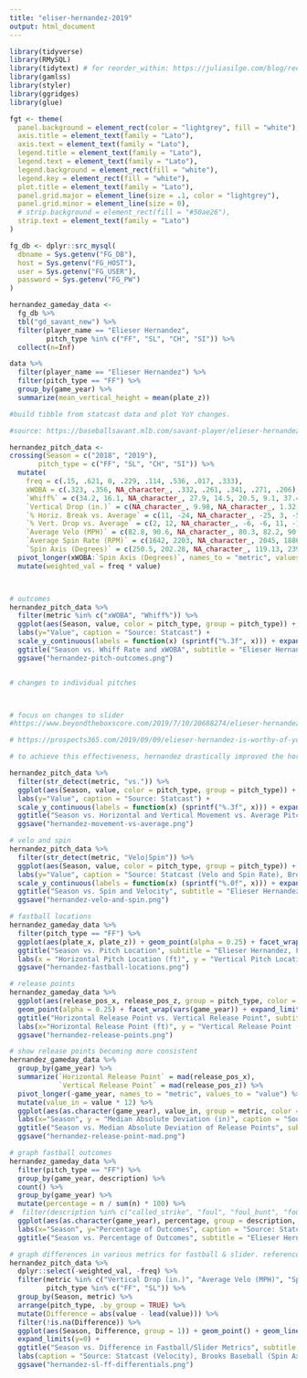 ```yaml
---
title: "eliser-hernandez-2019"
output: html_document
---
```


```r
library(tidyverse)
library(RMySQL)
library(tidytext) # for reorder_within: https://juliasilge.com/blog/reorder-within/
library(gamlss)
library(styler)
library(ggridges)
library(glue)

fgt <- theme(
  panel.background = element_rect(color = "lightgrey", fill = "white"),
  axis.title = element_text(family = "Lato"),
  axis.text = element_text(family = "Lato"),
  legend.title = element_text(family = "Lato"),
  legend.text = element_text(family = "Lato"),
  legend.background = element_rect(fill = "white"),
  legend.key = element_rect(fill = "white"),
  plot.title = element_text(family = "Lato"),
  panel.grid.major = element_line(size = .1, color = "lightgrey"),
  panel.grid.minor = element_line(size = 0),
  # strip.background = element_rect(fill = "#50ae26"),
  strip.text = element_text(family = "Lato")
)

fg_db <- dplyr::src_mysql(
  dbname = Sys.getenv("FG_DB"),
  host = Sys.getenv("FG_HOST"),
  user = Sys.getenv("FG_USER"),
  password = Sys.getenv("FG_PW")
)
```


```r

hernandez_gameday_data <-
  fg_db %>%
  tbl("gd_savant_new") %>%
  filter(player_name == "Elieser Hernandez",
         pitch_type %in% c("FF", "SL", "CH", "SI")) %>%
  collect(n=Inf)

data %>%
  filter(player_name == "Elieser Hernandez") %>%
  filter(pitch_type == "FF") %>%
  group_by(game_year) %>%
  summarize(mean_vertical_height = mean(plate_z))

#build tibble from statcast data and plot YoY changes. 

#source: https://baseballsavant.mlb.com/savant-player/elieser-hernandez-622694?stats=statcast-r-pitching-mlb, except for vertical drop, which is from http://www.brooksbaseball.net/velo.php?player=622694&b_hand=-1&time=year&minmax=ci&var=pfx_z&s_type=2&startDate=03/30/2007&endDate=01/06/2020&gFilt=&pFilt=FA|SL because it does not include gravity. i removed gravity in order to match eno's chart at The Athletic (linked below)

hernandez_pitch_data <-
crossing(Season = c("2018", "2019"),
       pitch_type = c("FF", "SL", "CH", "SI")) %>%
  mutate(
    freq = c(.15, .621, 0, .229, .114, .536, .017, .333),
    xWOBA = c(.323, .356, NA_character_, .332, .261, .341, .271, .206),
    `Whiff%` = c(34.2, 16.1, NA_character_, 27.9, 14.5, 20.5, 9.1, 37.4),
    `Vertical Drop (in.)` = c(NA_character_, 9.98, NA_character_, 1.32, NA_character_, 9.52, NA_character_, 5.98),
    `% Horiz. Break vs. Average` = c(11, -24, NA_character_, -25, 3, -5, -6, -4),
    `% Vert. Drop vs. Average` = c(2, 12, NA_character_, -6, -6, 11, -14, -26),
    `Average Velo (MPH)` = c(82.8, 90.6, NA_character_, 80.3, 82.2, 90.6, 89.3, 78.5),
    `Average Spin Rate (RPM)` = c(1642, 2203, NA_character_, 2045, 1886, 2247, 2174, 2245),
    `Spin Axis (Degrees)` = c(250.5, 202.28, NA_character_, 119.13, 239.28, 205.5, 229.72, 142.84)) %>%
  pivot_longer(xWOBA:`Spin Axis (Degrees)`, names_to = "metric", values_to = "value", values_drop_na = TRUE, values_ptypes = list(value= double())) %>%
  mutate(weighted_val = freq * value)



# outcomes
hernandez_pitch_data %>%
  filter(metric %in% c("xWOBA", "Whiff%")) %>%
  ggplot(aes(Season, value, color = pitch_type, group = pitch_type)) + facet_wrap(vars(metric), scales = "free_y") + geom_point() + geom_line() +
  labs(y="Value", caption = "Source: Statcast") +
  scale_y_continuous(labels = function(x) (sprintf("%.3f", x))) + expand_limits(y=0) +
  ggtitle("Season vs. Whiff Rate and xWOBA", subtitle = "Elieser Hernandez") +
  ggsave("hernandez-pitch-outcomes.png")


# changes to individual pitches



# focus on changes to slider
#https://www.beyondtheboxscore.com/2019/7/10/20688274/elieser-hernandez-miami-marlins-rule-5-draft-slider-movement-caleb-smith-sandy-alcantara

# https://prospects365.com/2019/09/09/elieser-hernandez-is-worthy-of-your-consideration/

# to achieve this effectiveness, hernandez drastically improved the horizontal break on his slider compared to the break of the average pitcher's slider:

hernandez_pitch_data %>%
  filter(str_detect(metric, "vs.")) %>%
  ggplot(aes(Season, value, color = pitch_type, group = pitch_type)) + facet_wrap(vars(metric), scales = "free_y") + geom_point() + geom_line() +
  labs(y="Value", caption = "Source: Statcast") +
  scale_y_continuous(labels = function(x) (sprintf("%.3f", x))) + expand_limits(y=0) +
  ggtitle("Season vs. Horizontal and Vertical Movement vs. Average Pitch", subtitle = "Elieser Hernandez") +
  ggsave("hernandez-movement-vs-average.png")

# velo and spin
hernandez_pitch_data %>%
  filter(str_detect(metric, "Velo|Spin")) %>%
  ggplot(aes(Season, value, color = pitch_type, group = pitch_type)) + facet_wrap(vars(metric), scales = "free_y") + geom_point() + geom_line() +
  labs(y="Value", caption = "Source: Statcast (Velo and Spin Rate), Brooks Baseball (Spin Axis)") +
  scale_y_continuous(labels = function(x) (sprintf("%.0f", x))) + expand_limits(y=0) +
  ggtitle("Season vs. Spin and Velocity", subtitle = "Elieser Hernandez") +
  ggsave("hernandez-velo-and-spin.png")

# fastball locations
hernandez_gameday_data %>%
  filter(pitch_type == "FF") %>%
  ggplot(aes(plate_x, plate_z)) + geom_point(alpha = 0.25) + facet_wrap(vars(game_year)) +
  ggtitle("Season vs. Pitch Location", subtitle = "Elieser Hernandez, Fastballs") +
  labs(x = "Horizontal Pitch Location (ft)", y = "Vertical Pitch Location (ft)", caption = "Source: Statcast") +
  ggsave("hernandez-fastball-locations.png")

# release points
hernandez_gameday_data %>%
  ggplot(aes(release_pos_x, release_pos_z, group = pitch_type, color = pitch_type)) + 
  geom_point(alpha = 0.25) + facet_wrap(vars(game_year)) + expand_limits(y = 0) + xlim(-5,5) + ylim(0, 10) +
  ggtitle("Horizontal Release Point vs. Vertical Release Point", subtitle = "Elieser Hernandez, All Pitches") +
  labs(x="Horizontal Release Point (ft)", y = "Vertical Release Point (ft)", caption = "Source: Statcast") +
  ggsave("hernandez-release-points.png")

# show release points becoming more consistent
hernandez_gameday_data %>%
  group_by(game_year) %>%
  summarize(`Horizontal Release Point` = mad(release_pos_x),
            `Vertical Release Point` = mad(release_pos_z)) %>%
  pivot_longer(-game_year, names_to = "metric", values_to = "value") %>%
  mutate(value_in = value * 12) %>%
  ggplot(aes(as.character(game_year), value_in, group = metric, color = metric)) + geom_point() + geom_line() +
  labs(x="Season", y = "Median Absolute Deviation (in)", caption = "Source: Statcast") +
  ggtitle("Season vs. Median Absolute Deviation of Release Points", subtitle = "Elieser Hernandez") +
  ggsave("hernandez-release-point-mad.png")

# graph fastball outcomes
hernandez_gameday_data %>%
  filter(pitch_type == "FF") %>%
  group_by(game_year, description) %>%
  count() %>%
  group_by(game_year) %>%
  mutate(percentage = n / sum(n) * 100) %>%
#  filter(description %in% c("called_strike", "foul", "foul_bunt", "foul_tip", "swinging_strike")) %>%
  ggplot(aes(as.character(game_year), percentage, group = description, color = description)) + geom_point() + geom_line() +
  labs(x="Season", y="Percentage of Outcomes", caption = "Source: Statcast") +
  ggtitle("Season vs. Percentage of Outcomes", subtitle = "Elieser Hernandez, Fastballs")

# graph differences in various metrics for fastball & slider. reference: https://theathletic.com/1133082/2019/08/13/sarris-what-makes-a-slider-good/
hernandez_pitch_data %>% 
  dplyr::select(-weighted_val, -freq) %>%
  filter(metric %in% c("Vertical Drop (in.)", "Average Velo (MPH)", "Spin Axis (Degrees)"),
         pitch_type %in% c("FF", "SL")) %>%
  group_by(Season, metric) %>%
  arrange(pitch_type, .by_group = TRUE) %>%
  mutate(Difference = abs(value - lead(value))) %>%
  filter(!is.na(Difference)) %>%
  ggplot(aes(Season, Difference, group = 1)) + geom_point() + geom_line() + facet_wrap(vars(metric), scales = "free_y") +
  expand_limits(y=0) +
  ggtitle("Season vs. Difference in Fastball/Slider Metrics", subtitle = "Elieser Hernandez") +
  labs(caption = "Source: Statcast (Velocity), Brooks Baseball (Spin Axis, Vertical Drop)") +
  ggsave("hernandez-sl-ff-differentials.png")
  


```